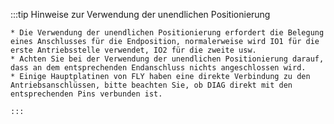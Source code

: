 :::tip Hinweise zur Verwendung der unendlichen Positionierung

    * Die Verwendung der unendlichen Positionierung erfordert die Belegung eines Anschlusses für die Endposition, normalerweise wird IO1 für die erste Antriebsstelle verwendet, IO2 für die zweite usw.
    * Achten Sie bei der Verwendung der unendlichen Positionierung darauf, dass an dem entsprechenden Endanschluss nichts angeschlossen wird.
    * Einige Hauptplatinen von FLY haben eine direkte Verbindung zu den Antriebsanschlüssen, bitte beachten Sie, ob DIAG direkt mit den entsprechenden Pins verbunden ist.

    :::
